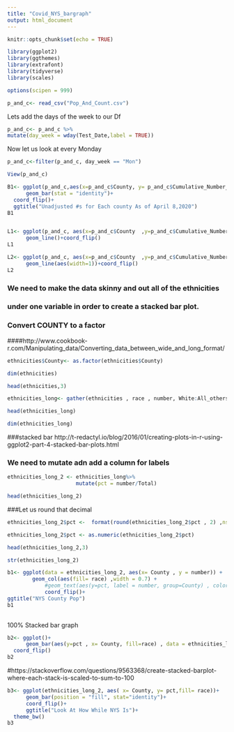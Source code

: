 ```yaml
---
title: "Covid_NYS_bargraph"
output: html_document
---
```


```r
knitr::opts_chunk$set(echo = TRUE)
```
```r
library(ggplot2)
library(ggthemes)
library(extrafont)
library(tidyverse)
library(scales)

```

```r
options(scipen = 999)
```


```r
p_and_c<- read_csv("Pop_And_Count.csv")
```



Lets add the days of the week to our Df
```r
p_and_c<- p_and_c %>%
mutate(day_week = wday(Test_Date,label = TRUE))
```

Now let us look at every Monday
```r
p_and_c<-filter(p_and_c, day_week == "Mon")
```


```r
View(p_and_c)
```

```r
B1<- ggplot(p_and_c,aes(x=p_and_c$County, y= p_and_c$Cumulative_Number_of_Positives))+
      geom_bar(stat = "identity")+
  coord_flip()+
  ggtitle("Unadjusted #s for Each county As of April 8,2020")
B1
```




```r


```

```r
L1<- ggplot(p_and_c, aes(x=p_and_c$County  ,y=p_and_c$Cumulative_Number_of_Positives))+
      geom_line()+coord_flip()
L1
```


```r
L2<- ggplot(p_and_c, aes(x=p_and_c$County  ,y=p_and_c$Cumulative_Number_of_Positives))+
      geom_line(aes(width=1))+coord_flip()
L2
```


### We need to make the data skinny and out all of the ethnicities 
### under one variable in order to create a stacked bar plot.
### Convert COUNTY to a factor
####http://www.cookbook-r.com/Manipulating_data/Converting_data_between_wide_and_long_format/
```r
ethnicities$County<- as.factor(ethnicities$County)
```

```r
dim(ethnicities)
```

```r
head(ethnicities,3)
```

```r
ethnicities_long<- gather(ethnicities , race , number, White:All_others )
```

```r
head(ethnicities_long)
```

```r
dim(ethnicities_long)
```


###stacked bar  http://t-redactyl.io/blog/2016/01/creating-plots-in-r-using-ggplot2-part-4-stacked-bar-plots.html

### We need  to mutate adn add a column for labels
```r
ethnicities_long_2 <- ethnicities_long%>%
                      mutate(pct = number/Total)
```

```r
head(ethnicities_long_2)
```

###Let us round that decimal
```r
ethnicities_long_2$pct <-  format(round(ethnicities_long_2$pct , 2) ,nsmall = 2 )
```

```r
ethnicities_long_2$pct <- as.numeric(ethnicities_long_2$pct)
```


```r
head(ethnicities_long_2,3)
```

```r
str(ethnicities_long_2)
```


```r
b1<- ggplot(data = ethnicities_long_2, aes(x= County , y = number)) +
        geom_col(aes(fill= race) ,width = 0.7) +
            #geom_text(aes(y=pct, label = number, group=County) , color="black")+
            coord_flip()+
ggtitle("NYS County Pop")
b1
       
```


100% Stacked bar graph

```r
b2<- ggplot()+
      geom_bar(aes(y=pct , x= County, fill=race) , data = ethnicities_long_2, stat = "identity")+
  coord_flip()
b2

```


#https://stackoverflow.com/questions/9563368/create-stacked-barplot-where-each-stack-is-scaled-to-sum-to-100


```r
b3<- ggplot(ethnicities_long_2, aes( x= County, y= pct,fill= race))+
      geom_bar(position = "fill", stat="identity")+
      coord_flip()+
      ggtitle("Look At How While NYS Is")+
  theme_bw()
b3
```












